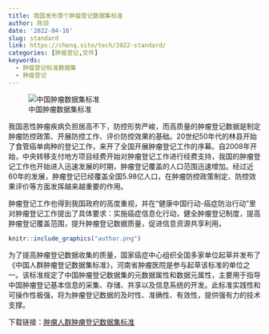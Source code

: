```yaml
---
title: 我国发布首个肿瘤登记数据集标准
author: 陈琼
date: '2022-04-16'
slug: standard
link: https://chenq.site/tech/2022-standard/
categories: [肿瘤登记,文件]
keywords:
  - 肿瘤登记标准数据集
  - 肿瘤登记
---
```


![中国肿瘤数据集标准](cover.png "中国肿瘤数据集标准")

我国恶性肿瘤疾病负担居高不下，防控形势严峻，而高质量的肿瘤登记数据是制定肿瘤防控政策、开展防控工作、评价防控效果的基础。20世纪50年代的林县开始了食管癌单病种的登记工作，来开了全国开展肿瘤登记工作的序幕。自2008年开始，中央转移支付地方项目经费开始对肿瘤登记工作进行经费支持，我国的肿瘤登记工作也开始进入迅速发展的时期，肿瘤登记覆盖的人口范围迅速增加。经过近60年的发展，肿瘤登记已经覆盖全国5.98亿人口，在肿瘤防控政策制定、防控效果评价等方面发挥越来越重要的作用。

肿瘤登记工作也得到我国政府的高度重视，并在“健康中国行动-癌症防治行动”里对肿瘤登记工作提出了具体要求：实施癌症信息化行动，健全肿瘤登记制度，提高肿瘤登记覆盖范围，提升肿瘤登记数据质量，促进信息资源共享利用。


```r
knitr::include_graphics("author.png")
```


为了提高肿瘤登记数据收集的质量，国家癌症中心组织全国多家单位起草并发布了《中国人群肿瘤登记数据集标准》，河南省肿瘤医院是参与起草该标准的单位之一。该标准规定了中国肿瘤登记数据集的元数据属性和数据元属性，主要用于指导中国肿瘤登记基本信息的采集、存储、共享以及信息系统的开发。此标准实践性和可操作性极强，将为肿瘤登记数据的及时性、准确性、有效性，提供强有力的技术支撑。

下载链接：[肿瘤人群肿瘤登记数据集标准](standard.pdf)


